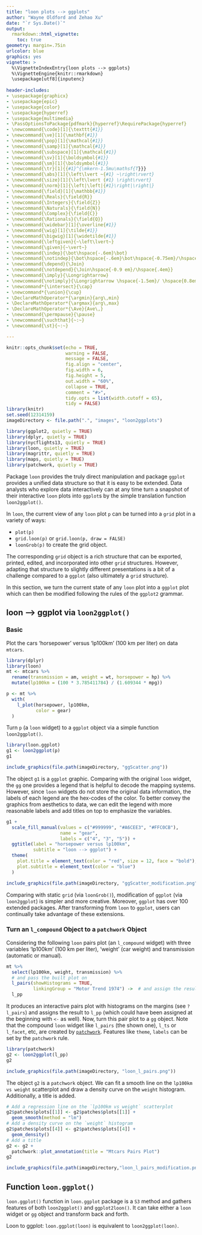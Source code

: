 ```yaml
---
title: "loon plots --> ggplots"
author: "Wayne Oldford and Zehao Xu"
date: "`r Sys.Date()`"
output:
  rmarkdown::html_vignette:
    toc: true
geometry: margin=.75in
urlcolor: blue
graphics: yes
vignette: >
  %\VignetteIndexEntry{loon plots --> ggplots}
  %\VignetteEngine{knitr::rmarkdown}
  \usepackage[utf8]{inputenc}
  
header-includes:
- \usepackage{graphicx}
- \usepackage{epic}
- \usepackage{color}
- \usepackage{hyperref}
- \usepackage{multimedia}
- \PassOptionsToPackage{pdfmark}{hyperref}\RequirePackage{hyperref}
- \newcommand{\code}[1]{\texttt{#1}}
- \newcommand{\ve}[1]{\mathbf{#1}}
- \newcommand{\pop}[1]{\mathcal{#1}}
- \newcommand{\samp}[1]{\mathcal{#1}}
- \newcommand{\subspace}[1]{\mathcal{#1}}
- \newcommand{\sv}[1]{\boldsymbol{#1}}
- \newcommand{\sm}[1]{\boldsymbol{#1}}
- \newcommand{\tr}[1]{{#1}^{\mkern-1.5mu\mathsf{T}}}
- \newcommand{\abs}[1]{\left\lvert ~{#1} ~\right\rvert}
- \newcommand{\size}[1]{\left\lvert {#1} \right\rvert}
- \newcommand{\norm}[1]{\left|\left|{#1}\right|\right|}
- \newcommand{\field}[1]{\mathbb{#1}}
- \newcommand{\Reals}{\field{R}}
- \newcommand{\Integers}{\field{Z}}
- \newcommand{\Naturals}{\field{N}}
- \newcommand{\Complex}{\field{C}}
- \newcommand{\Rationals}{\field{Q}}
- \newcommand{\widebar}[1]{\overline{#1}}
- \newcommand{\wig}[1]{\tilde{#1}}
- \newcommand{\bigwig}[1]{\widetilde{#1}}
- \newcommand{\leftgiven}{~\left\lvert~}
- \newcommand{\given}{~\vert~}
- \newcommand{\indep}{\bot\hspace{-.6em}\bot}
- \newcommand{\notindep}{\bot\hspace{-.6em}\bot\hspace{-0.75em}/\hspace{.4em}}
- \newcommand{\depend}{\Join}
- \newcommand{\notdepend}{\Join\hspace{-0.9 em}/\hspace{.4em}}
- \newcommand{\imply}{\Longrightarrow}
- \newcommand{\notimply}{\Longrightarrow \hspace{-1.5em}/ \hspace{0.8em}}
- \newcommand*{\intersect}{\cap}
- \newcommand*{\union}{\cup}
- \DeclareMathOperator*{\argmin}{arg\,min}
- \DeclareMathOperator*{\argmax}{arg\,max}
- \DeclareMathOperator*{\Ave}{Ave\,}
- \newcommand{\permpause}{\pause}
- \newcommand{\suchthat}{~:~}
- \newcommand{\st}{~:~}

---
```



```r
knitr::opts_chunk$set(echo = TRUE, 
                      warning = FALSE,
                      message = FALSE,
                      fig.align = "center", 
                      fig.width = 6, 
                      fig.height = 5,
                      out.width = "60%", 
                      collapse = TRUE,
                      comment = "#>",
                      tidy.opts = list(width.cutoff = 65),
                      tidy = FALSE)
library(knitr)
set.seed(12314159)
imageDirectory <- file.path(".", "images", "loon2ggplots")

library(ggplot2, quietly = TRUE)
library(dplyr, quietly = TRUE)
library(nycflights13, quietly = TRUE)
library(loon, quietly = TRUE)
library(magrittr, quietly = TRUE)
library(maps, quietly = TRUE)
library(patchwork, quietly = TRUE)
```

Package `loon` provides the truly direct manipulation and package `ggplot` provides a unified data structure so that it is easy to be extended. Data analysts who explore data interactively can at any time turn a snapshot of their interactive `loon` plots into `ggplot`s by the simple translation function `loon2ggplot()`.

In `loon`, the current view of any `loon` plot `p` can be turned into a `grid` plot in a variety of ways:

- `plot(p)` 
- `grid.loon(p)` or `grid.loon(p, draw = FALSE)`
- `loonGrob(p)` to create the grid object.

The corresponding `grid` object is a rich structure that can be exported, printed, edited, and incorporated into other `grid` structures.  However, adapting that structure to slightly different presentations is a bit of a challenge compared to a `ggplot` (also ultimately a `grid` structure).

In this section, we turn the current state of any `loon` plot into a `ggplot` plot which can then be modified following the rules of the `ggplot2` grammar.

## loon --> ggplot via `loon2ggplot()` 

### Basic

Plot the cars 'horsepower' versus 'lp100km' (100 km per liter) on data `mtcars`.

```r
library(dplyr)
library(loon)
mt <- mtcars %>%
  rename(transmission = am, weight = wt, horsepower = hp) %>%
  mutate(lp100km = (100 * 3.785411784) / (1.609344 * mpg))

p <- mt %>% 
  with(
    l_plot(horsepower, lp100km, 
           color = gear)
  )
```

Turn `p` (a `loon` widget) to a `ggplot` object via a simple function `loon2ggplot()`.

```r
library(loon.ggplot)
g1 <- loon2ggplot(p)
g1
```

```r
include_graphics(file.path(imageDirectory, "ggScatter.png"))
```

The object `g1` is a `ggplot` graphic. Comparing with the original `loon` widget, the `gg` one provides a legend that is helpful to decode the mapping systems. However, since `loon` widgets do not store the original data information, the labels of each legend are the hex-codes of the color. To better convey the graphics from aesthetics to data, we can edit the legend with more reasonable labels and add titles on top to emphasize the variables.

```r
g1 + 
  scale_fill_manual(values = c("#999999", "#A6CEE3", "#FFC0CB"), 
                    name = "gear", 
                    labels = c("4", "3", "5")) + 
  ggtitle(label = "horsepower versus lp100km",
          subtitle = "loon --> ggplot") + 
  theme( 
    plot.title = element_text(color = "red", size = 12, face = "bold"),
    plot.subtitle = element_text(color = "blue")
  )
```

```r
include_graphics(file.path(imageDirectory, "ggScatter_modification.png"))
```

Comparing with static `grid` (via `loonGrob()`), modification of `ggplot` (via `loon2ggplot`) is simpler and more creative. Moreover, `ggplot` has over 100 extended packages. After transforming from `loon` to `ggplot`, users can continually take advantage of these extensions.  

### Turn an `l_compound` Object to a `patchwork` Object

Considering the following `loon` pairs plot (an `l_compound` widget) with three variables 'lp100km' (100 km per liter), 'weight' (car weight) and transmission (automatic or manual).
```r
mt %>%
  select(lp100km, weight, transmission) %>%
  # and pass the built plot on
  l_pairs(showHistograms = TRUE,
          linkingGroup = "Motor Trend 1974") ->  # and assign the result.
  l_pp
```

It produces an interactive pairs plot with histograms on the margins (see `?l_pairs`) and assigns the result to `l_pp` (which could have been assigned at the beginning with `<-` as well). Now, turn this pair plot to a `gg` object. Note that the compound `loon` widget like `l_pairs` (the shown one), `l_ts` or `l_facet`, etc, are created by [`patchwork`](https://patchwork.data-imaginist.com/index.html). Features like `theme`, `labels` can be set by the `patchwork` rule. 

```r
library(patchwork)
g2 <- loon2ggplot(l_pp)
g2
```

```r
include_graphics(file.path(imageDirectory, "loon_l_pairs.png"))
```

The object `g2` is a `patchwork` object. We can fit a smooth line on the `lp100km vs weight` scatterplot and draw a density curve on the `weight` histogram. Additionally, a title is added.

```r
# Add a regression line on the `lp100km vs weight` scatterplot
g2$patches$plots[[1]] <- g2$patches$plots[[1]] + 
  geom_smooth(method = "lm")
# Add a density curve on the `weight` histogram
g2$patches$plots[[4]] <- g2$patches$plots[[4]] +
  geom_density()
# Add a title
g2 <- g2 + 
  patchwork::plot_annotation(title = "Mtcars Pairs Plot")
g2
```

```r
include_graphics(file.path(imageDirectory,"loon_l_pairs_modification.png"))
```

## Function `loon.ggplot()`

`loon.ggplot()` function in `loon.ggplot` package is a `S3` method and gathers features of both `loon2ggplot()` and `ggplot2loon()`. It can take either a `loon` widget or `gg` object and transform back and forth. 

Loon to ggplot: `loon.ggplot(loon)` is equivalent to `loon2ggplot(loon)`.
